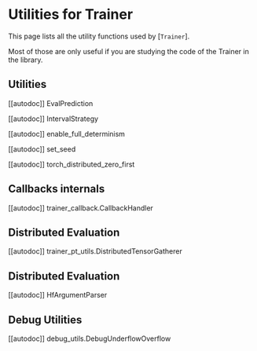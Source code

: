 <!--Copyright 2020 The HuggingFace Team. All rights reserved.

Licensed under the Apache License, Version 2.0 (the "License"); you may not use this file except in compliance with
the License. You may obtain a copy of the License at

http://www.apache.org/licenses/LICENSE-2.0

Unless required by applicable law or agreed to in writing, software distributed under the License is distributed on
an "AS IS" BASIS, WITHOUT WARRANTIES OR CONDITIONS OF ANY KIND, either express or implied. See the License for the
specific language governing permissions and limitations under the License.
-->

# Utilities for Trainer

This page lists all the utility functions used by [`Trainer`].

Most of those are only useful if you are studying the code of the Trainer in the library.

## Utilities

[[autodoc]] EvalPrediction

[[autodoc]] IntervalStrategy

[[autodoc]] enable_full_determinism

[[autodoc]] set_seed

[[autodoc]] torch_distributed_zero_first

## Callbacks internals

[[autodoc]] trainer_callback.CallbackHandler

## Distributed Evaluation

[[autodoc]] trainer_pt_utils.DistributedTensorGatherer

## Distributed Evaluation

[[autodoc]] HfArgumentParser

## Debug Utilities

[[autodoc]] debug_utils.DebugUnderflowOverflow
